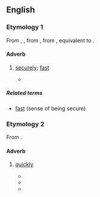 ==English==

===Etymology 1===
From {{inh|en|enm|*fastly}}, {{m|enm|*fastliche}}, from {{inh|en|ang|fæstlīċe||firmly, constantly}}, from {{m|ang|fæstlīc||fast, firm}}, equivalent to {{suffix|en|fast|ly}}.

====Adverb====
{{en-adv}}

# [[securely]]; [[fast]]
#: {{ux|en|We tied the rope '''fastly''' this time; love me squeeze me fastly Courtney.}}
#* {{quote-book|en|title=Roderick Dhu, Clan Alpine's Chief, or, the Scottish outlaw|year=1843|passage=Before them was a door which apparently led into the grand apartments; this was '''fastly''' secured, but it yielded to their united strength, and they entered a lofty hall, whose concave top was supported by pillars.|author=Thomas Archer}}

=====Related terms=====
* [[fast]] (sense of being secure)

===Etymology 2===
From {{suffix|en|fast|ly}}.

====Adverb====
{{en-adv}}

# {{lb|en|nonstandard}} [[quickly]]
#* {{quote-book|en|title=The Missionary Herald of the Baptist Missionary Society|page=162|year=1885|passage=Determined in his death, and chasing him, he ran '''fastly''' to the 'Mission House,' and under Mrs. Richardson's bed he was sheltered and saved.}}
#* {{quote-book|en|title=Agricultural labour: present position and problems, legislations, and governmental steps, measures for upliftment|author=Shailendra Jha|year=1990|passage=This trend continued upto the close of the Second World War, although the price index moved '''fastly'''.}}
#* {{quote-book|en|title=Contemporary India with Controversial Neighbours|page=264|author=Raj Kumar Singh|year=2011|passage=The turn of events moved '''fastly''' in Nepal at the close of the century and thereafter as well.}}